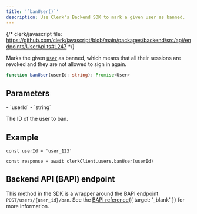 ```yaml
---
title: '`banUser()`'
description: Use Clerk's Backend SDK to mark a given user as banned.
---
```


{/* clerk/javascript file: https://github.com/clerk/javascript/blob/main/packages/backend/src/api/endpoints/UserApi.ts#L247 */}

Marks the given [`User`](/docs/references/backend/types/backend-user) as banned, which means that all their sessions are revoked and they are not allowed to sign in again.

```ts
function banUser(userId: string): Promise<User>
```

## Parameters

<Properties>
  - `userId`
  - `string`

  The ID of the user to ban.
</Properties>

## Example

<Include src="_partials/backend/usage" />

```tsx
const userId = 'user_123'

const response = await clerkClient.users.banUser(userId)
```

## Backend API (BAPI) endpoint

This method in the SDK is a wrapper around the BAPI endpoint `POST/users/{user_id}/ban`. See the [BAPI reference](/docs/reference/backend-api/tag/Users#operation/BanUser){{ target: '_blank' }} for more information.
